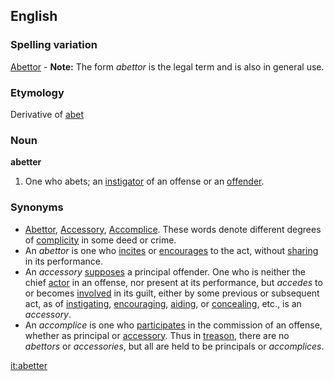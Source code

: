 ==English==
===Spelling variation===
[[Abettor]] - '''Note:''' The form ''abettor'' is the legal term and is also in general use.
===Etymology===
Derivative of [[abet]]
===Noun===
'''abetter'''
#One who abets; an [[instigator]] of an offense or an [[offender]].
===Synonyms===
*[[Abettor]], [[Accessory]], [[Accomplice]]. These words denote different degrees of [[complicity]] in some deed or crime. 
*An ''abettor'' is one who [[incites]] or [[encourages]] to the act, without [[sharing]] in its performance. 
*An ''accessory'' [[supposes]] a principal offender. One who is neither the chief [[actor]] in an offense, nor present at its performance, but ''accedes'' to or becomes [[involved]] in its guilt, either by some previous or subsequent act, as of [[instigating]], [[encouraging]], [[aiding]], or [[concealing]], etc., is an ''accessory''. 
*An ''accomplice'' is one who [[participates]] in the commission of an offense, whether as principal or [[accessory]]. Thus in [[treason]], there are no ''abettors'' or ''accessories'', but all are held to be principals or ''accomplices''.

[[it:abetter]]